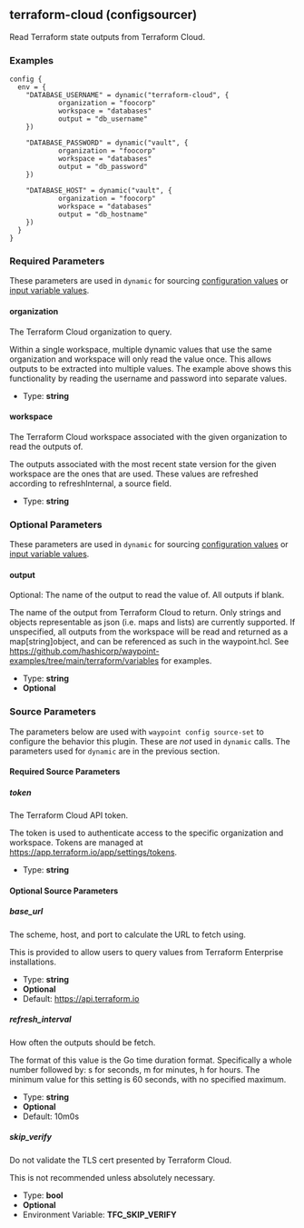 ## terraform-cloud (configsourcer)

Read Terraform state outputs from Terraform Cloud.

### Examples

```hcl
config {
  env = {
    "DATABASE_USERNAME" = dynamic("terraform-cloud", {
			organization = "foocorp"
			workspace = "databases"
			output = "db_username"
    })

    "DATABASE_PASSWORD" = dynamic("vault", {
			organization = "foocorp"
			workspace = "databases"
			output = "db_password"
    })

    "DATABASE_HOST" = dynamic("vault", {
			organization = "foocorp"
			workspace = "databases"
			output = "db_hostname"
    })
  }
}
```

### Required Parameters

These parameters are used in `dynamic` for sourcing [configuration values](/waypoint/docs/app-config/dynamic) or [input variable values](/waypoint/docs/waypoint-hcl/variables/dynamic).

#### organization

The Terraform Cloud organization to query.

Within a single workspace, multiple dynamic values that use the same organization and workspace will only read the value once. This allows outputs to be extracted into multiple values. The example above shows this functionality by reading the username and password into separate values.

- Type: **string**

#### workspace

The Terraform Cloud workspace associated with the given organization to read the outputs of.

The outputs associated with the most recent state version for the given workspace are the ones that are used. These values are refreshed according to refreshInternal, a source field.

- Type: **string**

### Optional Parameters

These parameters are used in `dynamic` for sourcing [configuration values](/waypoint/docs/app-config/dynamic) or [input variable values](/waypoint/docs/waypoint-hcl/variables/dynamic).

#### output

Optional: The name of the output to read the value of. All outputs if blank.

The name of the output from Terraform Cloud to return. Only strings and objects representable as json (i.e. maps and lists) are currently supported. If unspecified, all outputs from the workspace will be read and returned as a map[string]object, and can be referenced as such in the waypoint.hcl. See https://github.com/hashicorp/waypoint-examples/tree/main/terraform/variables for examples.

- Type: **string**
- **Optional**

### Source Parameters

The parameters below are used with `waypoint config source-set` to configure
the behavior this plugin. These are _not_ used in `dynamic` calls. The
parameters used for `dynamic` are in the previous section.

#### Required Source Parameters

##### token

The Terraform Cloud API token.

The token is used to authenticate access to the specific organization and workspace. Tokens are managed at https://app.terraform.io/app/settings/tokens.

- Type: **string**

#### Optional Source Parameters

##### base_url

The scheme, host, and port to calculate the URL to fetch using.

This is provided to allow users to query values from Terraform Enterprise installations.

- Type: **string**
- **Optional**
- Default: https://api.terraform.io

##### refresh_interval

How often the outputs should be fetch.

The format of this value is the Go time duration format. Specifically a whole number followed by: s for seconds, m for minutes, h for hours. The minimum value for this setting is 60 seconds, with no specified maximum.

- Type: **string**
- **Optional**
- Default: 10m0s

##### skip_verify

Do not validate the TLS cert presented by Terraform Cloud.

This is not recommended unless absolutely necessary.

- Type: **bool**
- **Optional**
- Environment Variable: **TFC_SKIP_VERIFY**
